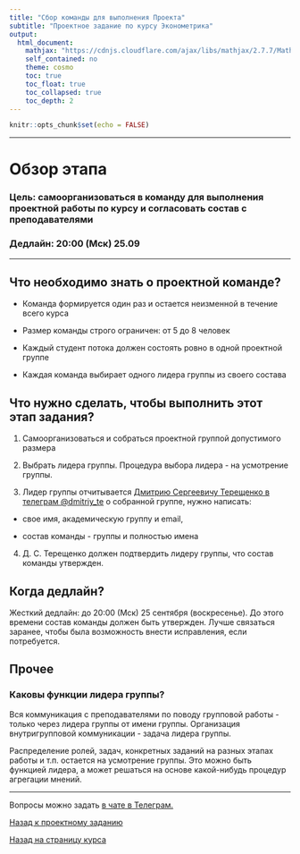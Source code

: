 ```yaml
---
title: "Сбор команды для выполнения Проекта"
subtitle: "Проектное задание по курсу Эконометрика"
output:  
  html_document:
    mathjax: "https://cdnjs.cloudflare.com/ajax/libs/mathjax/2.7.7/MathJax.js?config=TeX-MML-AM_CHTML"
    self_contained: no  
    theme: cosmo
    toc: true
    toc_float: true
    toc_collapsed: true
    toc_depth: 2
---
```


```r
knitr::opts_chunk$set(echo = FALSE)
```

---

# Обзор этапа

### **Цель:** самоорганизоваться в команду для выполнения проектной работы по курсу и согласовать состав с преподавателями

### **Дедлайн:** 20:00 (Мск) 25.09

---

## Что необходимо знать о проектной команде?

- Команда формируется один раз и остается неизменной в течение всего курса

- Размер команды строго ограничен: от 5 до 8 человек

- Каждый студент потока должен состоять ровно в одной проектной группе

- Каждая команда выбирает одного лидера группы из своего состава

## Что нужно сделать, чтобы выполнить этот этап задания?

1. Самоорганизоваться и собраться проектной группой допустимого размера

2. Выбрать лидера группы. Процедура выбора лидера - на усмотрение группы.

3. Лидер группы отчитывается [Дмитрию Сергеевичу Терещенко в телеграм @dmitriy_te](t.me/dmitriy_te) о собранной группе, нужно написать:

  - свое имя, академическую группу и email,
  
  - состав команды - группы и полностью имена
  
4. Д. С. Терещенко должен подтвердить лидеру группы, что состав команды утвержден.

## Когда дедлайн? 

Жесткий дедлайн: до 20:00 (Мск) 25 сентября (воскресенье). До этого времени состав команды должен быть утвержден. Лучше связаться заранее, чтобы была возможность внести исправления, если потребуется.

## Прочее

### Каковы функции лидера группы?

Вся коммуникация с преподавателями по поводу групповой работы - только через лидера группы от имени группы. 
Организация внутригрупповой коммуникации - задача лидера группы.

Распределение ролей, задач, конкретных заданий на разных этапах работы и т.п. остается на усмотрение группы. Это можно быть функцией лидера, а может решаться на основе какой-нибудь процедур агрегации мнений.

---

Вопросы можно задать [в чате в Телеграм.](https://t.me/+0kRsodLpmzRmZjEy)

[Назад к проектному заданию](project_task.html)

[Назад на страницу курса](../ecox22.html)
